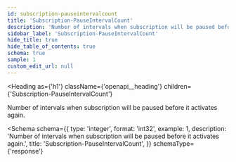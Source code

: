 ```yaml
---
id: subscription-pauseintervalcount
title: 'Subscription-PauseIntervalCount'
description: 'Number of intervals when subscription will be paused before it activates again.'
sidebar_label: 'Subscription-PauseIntervalCount'
hide_title: true
hide_table_of_contents: true
schema: true
sample: 1
custom_edit_url: null
---
```



<Heading
  as={'h1'}
  className={'openapi__heading'}
  children={'Subscription-PauseIntervalCount'}
></Heading>

Number of intervals when subscription will be paused before it activates again.

<Schema
  schema={{
    type: 'integer',
    format: 'int32',
    example: 1,
    description: 'Number of intervals when subscription will be paused before it activates again.',
    title: 'Subscription-PauseIntervalCount',
  }}
  schemaType={'response'}
></Schema>

